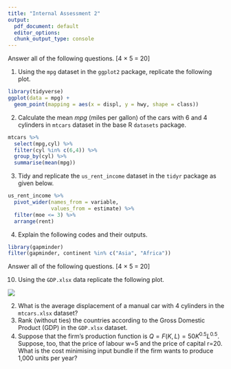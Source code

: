 ```yaml
---
title: "Internal Assessment 2"
output:
  pdf_document: default
  editor_options:
  chunk_output_type: console
---
```


\begin{center}
{\Large ECON03SEC1}\\
{\Large Department of Economics}\\
{\Large Presidency University, Kolkata}\\
{\large Full Marks: 40}\\
{\large 21/01/2022}
\end{center}





\begin{center}
\textbf{Group 1 (R)}
\end{center}

Answer all of the following questions. [4 $\times$ 5 = 20]



1. Using the `mpg` dataset in the `ggplot2` package, replicate the following plot.

```r
library(tidyverse)
ggplot(data = mpg) + 
  geom_point(mapping = aes(x = displ, y = hwy, shape = class))
```

2. Calculate the mean *mpg* (miles per gallon) of the  cars with 6 and 4 cylinders in `mtcars` dataset in the base R `datasets` package.
```r
mtcars %>% 
  select(mpg,cyl) %>% 
  filter(cyl %in% c(6,4)) %>%
  group_by(cyl) %>% 
  summarise(mean(mpg))
```


3. Tidy and replicate the `us_rent_income` dataset in the `tidyr` package as given below.

```r
us_rent_income %>% 
  pivot_wider(names_from = variable,
              values_from = estimate) %>% 
  filter(moe <= 3) %>% 
  arrange(rent)

```


4. Explain the following codes and their outputs.
```r
library(gapminder)
filter(gapminder, continent %in% c("Asia", "Africa"))
```


\begin{center}
\textbf{Group 2 (Excel)}
\end{center}


Answer all of the following questions. [4 $\times$ 5 = 20]


10. Using the `GDP.xlsx` data replicate the following plot.

![](GDP.png)

2. What is the average displacement of a manual car with 4 cylinders in the `mtcars.xlsx` dataset?
6. Rank (without ties) the countries according to the Gross Domestic Product (GDP) in the `GDP.xlsx` dataset.
13. Suppose that the firm’s production function is $Q=F(K,L)=50K^{0.5}L^{0.5}$. Suppose, too, that the price of labour w=5 and the price of capital r=20. What is the cost minimising input bundle if the firm wants to produce 1,000 units per year?
